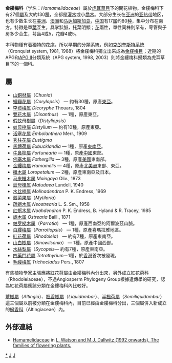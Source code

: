 {{Automatic taxobox
| fossil_range = {{fossil range|90|0}}[[白垩纪|白垩纪]] - [[全新世|現代]]
| taxon = Hamamelidaceae
| image = Hamamelis_sp.jpg
| image_caption = 金縷梅
| authority = [[R._Br.|R. Br.]], 1818
| subdivision_ranks = 屬
| subdivision =  [[#屬|參見內文]]
}}
'''金縷梅科'''（学名：''Hamamelidaceae''）屬於[[虎耳草目|虎耳草目]]下的開花植物。金縷梅科下有27個[[屬|屬]]及大約130[[種|種]]，全都是[[灌木|灌木]]或小[[喬木|喬木]]。大部分生长在[[亚洲|亚洲]]的[[亚热带|亚热带]]地区，也有少数生长在[[美洲|美洲]]、[[澳洲|澳洲]]和[[马达加斯加岛|马达加斯加岛]]，[[中国|中国]]有17[[属|属]]约80[[种|种]]，集中分布在南方。特徵是單[[葉|葉]]互生，具掌狀脈，托葉明顯；[[花|花]]兩性，單性同株則罕有，萼管與子房多少合生，萼齒4或5，花瓣4或5。

本科物種有着獨特的[[花序|花序]]，所以早期的分類系統，例如[[克朗奎斯特分类法|克朗奎斯特系統]]（Cronquist system, 1981, 1988）將金縷梅科獨立出來成為[[金縷梅目|金縷梅目]]；近期的APG和[[APG_II|APG II]]分類系統（APG system, 1998, 2003）則將金縷梅科歸類為虎耳草目下的一個科。

==屬==
* [[山銅材屬|山銅材屬]]（''Chunia''）
* [[蠟瓣花屬|蠟瓣花屬]]（''Corylopsis''） — 約有30種，原產[[東亞|東亞]]。
* [[李榄梅属|李榄梅属]] ''Dicoryphe'' Thouars, 1804
* [[雙花木屬|雙花木屬]]（''Disanthus''） — 1種，原產東亞。
* [[假蚊母樹屬|假蚊母樹屬]]（''Distyliopsis''）
* [[蚊母樹屬|蚊母樹屬]] ''Distylium'' — 約有10種，原產東亞。
* [[活塞花属|活塞花属]] ''Embolanthera'' Merr., 1909
* [[秀柱花屬|秀柱花屬]] ''Eustigma''
* [[馬蹄荷屬|馬蹄荷屬]] ''Exbucklandia'' — 1種，原產[[東南亞|東南亞]]。
* [[牛鼻栓屬|牛鼻栓屬]] ''Fortunearia'' — 1種，原產[[中國|中國]]東部。
* [[佛塞木屬|佛塞木屬]] ''Fothergilla'' — 3種，原產[[美國|美國]]東南部。
* [[金縷梅屬|金縷梅屬]] ''Hamamelis'' — 4種，原產[[北美洲|北美洲]]東部、東亞。
* [[檵木屬|檵木屬]] ''Loropetalum'' — 2種，原產東南亞及日本。
* [[马来檵木属|马来檵木属]] ''Maingaya'' Oliv., 1873
* [[蚊母桂属|蚊母桂属]] ''Matudaea'' Lundell, 1940
* [[水丝楠属|水丝楠属]] ''Molinadendron'' P. K. Endress, 1969
* [[殼菜果屬|殼菜果屬]]（''Mytilaria''）
* [[疏蛎木属|疏蛎木属]] ''Neostrearia'' L. S. Sm., 1958
* [[红蛎木属|红蛎木属]] ''Noahdendron'' P. K. Endress, B. Hyland & R. Tracey, 1985
* [[蛎木属|蛎木属]] ''Ostrearia'' Baill., 1871
* [[帕罗梯木属|帕罗梯木属]]（''Parrotia''） — 1種，原產西南亞的阿爾波茲山脈。
* [[白縷梅屬|白縷梅屬]]（''Parrotiopsis''） — 1種，原產喜瑪拉雅地區。
* [[紅花荷屬|紅花荷屬]]（''Rhodoleia''） — 約有7種，原產東南亞。
* [[山白樹屬|山白樹屬]]（''Sinowilsonia''） — 1種，原產中國西部。
* [[水絲梨屬|水絲梨屬]]（''Sycopsis''— 約有7種，原產東南亞。
* [[四藥門花|四藥門花屬]] ''Tetrathyrium''－1種，於[[香港|香港]]首次被發現。
* [[毛缕梅属|毛缕梅属]] ''Trichocladus'' Pers., 1807

有些植物學家主張應將[[紅花荷屬|紅花荷屬]]由金縷梅科內分出來，另外成立[[紅花荷科|紅花荷科]]（Rhodoleiaceae），不過Angiosperm Phylogeny Group根據遺傳學的研究，認為紅花荷屬應該分類在金縷梅科內比較好。

[[蕈樹屬|蕈樹屬]]（''Altingia''）、[[楓香樹屬|楓香樹屬]]（''Liquidambar''）、[[半楓荷屬|半楓荷屬]]（''Semiliquidambar''）這三個屬以前被分類在金縷梅科內，目前已經由金縷梅科分出，三個屬併入新成立的[[枫香科|枫香科]]（Altingiaceae）內。

==外部連結==
*[http://delta-intkey.com/angio/www/hamameli.htm Hamamelidaceae] {{Wayback|url=http://delta-intkey.com/angio/www/hamameli.htm |date=20051229142511 }} in [http://delta-intkey.com/angio/ L. Watson and M.J. Dallwitz (1992 onwards). The families of flowering plants.] {{Wayback|url=http://delta-intkey.com/angio/ |date=20070103200438 }}
{{Taxonbar|from=Q148479}}

[[Category:金缕梅科|*]]
[[Category:植物科名|J]]
[[Category:_1818年描述的分类群|J]]